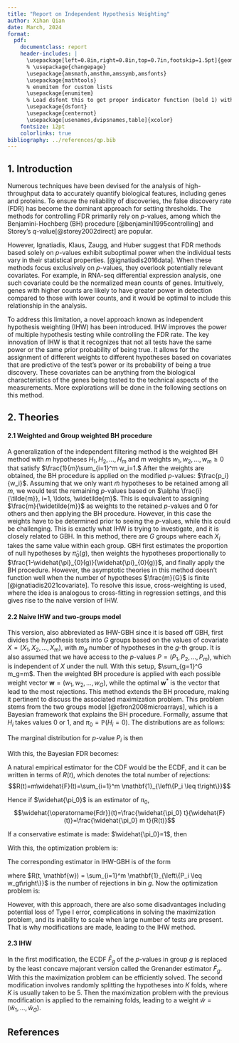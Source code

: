```yaml
---
title: "Report on Independent Hypothesis Weighting"
author: Xihan Qian
date: March, 2024
format: 
  pdf:
    documentclass: report
    header-includes: |
      \usepackage[left=0.8in,right=0.8in,top=0.7in,footskip=1.5pt]{geometry} 
      % \usepackage{changepage}
      \usepackage{amsmath,amsthm,amssymb,amsfonts}
      \usepackage{mathtools}
      % enumitem for custom lists
      \usepackage{enumitem}
      % Load dsfont this to get proper indicator function (bold 1) with      \mathds{1}:
      \usepackage{dsfont}
      \usepackage{centernot}
      \usepackage[usenames,dvipsnames,table]{xcolor}
    fontsize: 12pt
    colorlinks: true
bibliography: ../references/qp.bib
---
```


## 1. Introduction

Numerous techniques have been devised for the analysis of high-throughput data to accurately quantify biological features, including genes and proteins. To ensure the reliability of discoveries, the false discovery rate (FDR) has become the dominant approach for setting thresholds. The methods for controlling FDR primarily rely on $p$-values, among which the Benjamini-Hochberg (BH) procedure [@benjamini1995controlling] and Storey's $q$-value[@storey2002direct] are popular.
    
However, Ignatiadis, Klaus, Zaugg, and Huber suggest that FDR methods based solely on $p$-values exhibit suboptimal power when the individual tests vary in their statistical properties. [@ignatiadis2016data]. When these methods focus exclusively on $p$-values, they overlook potentially relevant covariates. For example, in RNA-seq differential expression analysis, one such covariate could be the normalized mean counts of genes. Intuitively, genes with higher counts are likely to have greater power in detection compared to those with lower counts, and it would be optimal to include this relationship in the analysis. 
    
To address this limitation, a novel approach known as independent hypothesis weighting (IHW) has been introduced. IHW improves the power of multiple hypothesis testing while controlling the FDR rate. The key innovation of IHW is that it recognizes that not all tests have the same power or the same prior probability of being true. It allows for the assignment of different weights to different hypotheses based on covariates that are predictive of the test's power or its probability of being a true discovery. These covariates can be anything from the biological characteristics of the genes being tested to the technical aspects of the measurements. More explorations will be done in the following sections on this method.

## 2. Theories 

#### 2.1 Weighted and Group weighted BH procedure
A generalization of the independent filtering method is the weighted BH method with $m$ hypotheses $H_1, H_2, \dots, H_m$ and $m$ weights $w_1, w_2, \dots, w_m \geq 0$ that satisfy $\frac{1}{m}\sum_{i=1}^m w_i=1.$ After the weights are obtained, the BH procedure is applied on the modified $p$-values: $\frac{p_i}{w_i}$. Assuming that we only want $\tilde{m}$ hypotheses to be retained among all $m$, we would test the remaining $p$-values based on $\alpha \frac{i}{\tilde{m}}, i=1, \ldots, \widetilde{m}$. This is equivalent to assigning $\frac{m}{\widetilde{m}}$ as weights to the retained $p$-values and 0 for others and then applying the BH procedure. However, in this case the weights have to be determined prior to seeing the $p$-values, while this could be challenging. This is exactly what IHW is trying to investigate, and it is closely related to GBH. In this method, there are $G$ groups where each $X_i$ takes the same value within each group. GBH first estimates the proportion of null hypotheses by $\widehat{\pi}_{0}(g)$, then weights the hypotheses proportionally to $\frac{1-\widehat{\pi}_{0}(g)}{\widehat{\pi}_{0}(g)}$, and finally apply the BH procedure. However, the asymptotic theories in this method doesn't function well when the number of hypotheses $\frac{m}{G}$ is finite [@ignatiadis2021covariate]. To resolve this issue, cross-weighting is used, where the idea is analogous to cross-fitting in regression settings, and this gives rise to the naive version of IHW.

#### 2.2 Naive IHW and two-groups model
This version, also abbreviated as IHW-GBH since it is based off GBH, first divides the hypothesis tests into $G$ groups based on the values of covariate $X = (X_1, X_2, \dots, X_m)$, with $m_g$ number of hypotheses in the $g$-th group. It is also assumed that we have access to the $p$-values $P=(P_1, P_2, \dots, P_m)$, which is independent of $X$ under the null. With this setup, $\sum_{g=1}^G m_g=m$. Then the weighted BH procedure is applied with each possible weight vector $\boldsymbol{w} = (w_1, w_2, \dots, w_G),$ while the optimal $\boldsymbol{w}^*$ is the vector that lead to the most rejections. This method extends the BH procedure, making it pertinent to discuss the associated maximization problem. This problem stems from the two groups model [@efron2008microarrays], which is a 
Bayesian framework that explains the BH procedure. 
Formally, assume that $H_i$ takes values 0 or 1, and $\pi_0 = \mathbb{P}(H_i = 0)$. The distributions are as follows:
\begin{align*} & H_i \sim \text { Bernoulli }\left(1-\pi_0\right) \\ & P_i \mid H_i=0 \sim U[0,1] \\ & P_i \mid H_i=1 \sim F_{1}\end{align*}

The marginal distribution for $p$-value $P_i$ is then 
\begin{align*}
    P_i \sim F(t)=\pi_0 t+\left(1-\pi_0\right) F_1(t)
\end{align*}

With this, the Bayesian FDR becomes: 
\begin{align*}
    \operatorname{Fdr}(t)=\mathbb{P}\left[H_i=0 \mid P_i \leq t\right]=\frac{\pi_0 t}{F(t)}
\end{align*}

A natural empirical estimator for the CDF would be the ECDF, and it can be written in terms of $R(t)$, which denotes the total number of rejections: $$R(t)=m\widehat{F}(t)=\sum_{i=1}^m \mathbf{1}_{\left\{P_i \leq t\right\}}$$

Hence if $\widehat{\pi_0}$ is an estimator of $\pi_0$, $$\widehat{\operatorname{Fdr}}(t)=\frac{\widehat{\pi_0} t}{\widehat{F}(t)}=\frac{\widehat{\pi_0} m t}{R(t)}$$ 

If a conservative estimate is made: $\widehat{\pi_0}=1$, then 

\begin{align*}
    \widehat{\operatorname{Fdr}}(t)=\frac{m t}{R(t)} \tag{1}
\end{align*}

With this, the optimization problem is:
\begin{align*}
    \operatorname{maximize} R(t) \text {, s.t. } \widehat{\operatorname{Fdr}}(t) \leq \alpha, t \in[0,1]
\end{align*}

The corresponding estimator in IHW-GBH is of the form
\begin{align*}
    \widehat{\operatorname{Fdr}}(t, \mathbf{w})=\frac{m t}{R(t, \mathbf{w})}=\frac{\sum_{g=1}^G m_g w_g t}{R(t, \mathbf{w})}
\end{align*}

where $R(t, \mathbf{w}) = \sum_{i=1}^m \mathbf{1}_{\left\{P_i \leq w_gt\right\}}$ is the number of rejections in bin $g$. Now the optimization problem is:
\begin{align*}
\operatorname{maximize} R(t, \mathbf{w}) \text {, s.t. } \widehat{\operatorname{Fdr}}(t, \mathbf{w}) \leq \alpha
\end{align*}

However, with this approach, there are also some disadvantages including potential loss of Type I error, complications in solving the maximization problem, and its inability to scale when large number of tests are present. That is why modifications are made, leading to the IHW method.

#### 2.3 IHW
In the first modification, the ECDF $\hat{F}_g$ of the $p$-values in group $g$ is replaced by the least concave majorant version called the Grenander estimator $\tilde{F}_g$. With this the maximization problem can be efficiently solved. The second modification involves randomly splitting the hypotheses into $K$ folds, where $K$ is usually taken to be 5. Then the maximization problem with the previous modification is applied to the remaining folds, leading to a weight $\tilde{w}=\left(\widetilde{w}_1, \ldots, \widetilde{w}_G\right)$.

\newpage 

## References